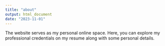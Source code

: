```yaml
---
title: "about"
output: html_document
date: "2023-11-01"
---
```


The website serves as my personal online space. Here, you can explore my professional credentials on my resume along with some personal details.